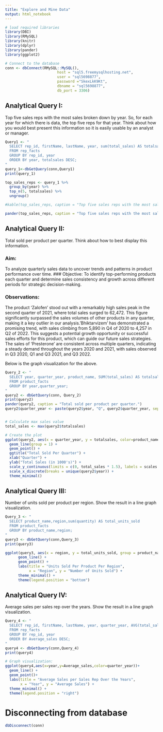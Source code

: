 ```yaml
---
title: "Explore and Mine Data"
output: html_notebook
---
```


```r
# load required libraries 
library(DBI)
library(RMySQL)
library(knitr)
library(dplyr)
library(pander)
library(ggplot2)

# Connect to the database
conn <- dbConnect(RMySQL::MySQL(), 
                        host = "sql5.freemysqlhosting.net", 
                        user = "sql5698877", 
                        password ="SkexLkK9Kt",
                        dbname = "sql5698877",
                        db_port = 3306)
```

## Analytical Query I: 
Top five sales reps with the most sales broken down by year. So, for each year for which there is data, the top five reps for that year. Think about how you would best present this information so it is easily usable by an analyst or manager.

```r
Query1 <- "
  SELECT rep_id, firstName, lastName, year, sum(total_sales) AS totalsales
  FROM rep_facts
  GROUP BY rep_id, year
  ORDER BY year, totalsales DESC;
"
query_1<-dbGetQuery(conn,Query1)
print(query_1)

top_sales_reps <- query_1 %>%
  group_by(year) %>%
  top_n(5, totalsales) %>%
  ungroup()

#kable(top_sales_reps, caption = "Top five sales reps with the most sales broken down by year.")

pander(top_sales_reps, caption = "Top five sales reps with the most sales broken down by year.")

```
## Analytical Query II: 
Total sold per product per quarter. Think about how to best display this information.

### Aim: 
To analyze quarterly sales data to uncover trends and patterns in product performance over time.
### Objective: 
To identify top-performing products each quarter and determine sales consistency and growth across different periods for strategic decision-making.

### Observations:
The product 'Zalofen' stood out with a remarkably high sales peak in the second quarter of 2021, where total sales surged to 62,472. This figure significantly surpassed the sales volumes of other products in any quarter, making it a key outlier in our analysis.'Bhiktarvizem' has demonstrated a promising trend, with sales climbing from 5,890 in Q4 of 2020 to 4,257 in Q2 of 2022. This suggests a potential growth opportunity or successful sales efforts for this product, which can guide our future sales strategies. The sales of 'Presterone' are consistent across multiple quarters, indicating a steady demand throughout the years 2020 and 2021, with sales observed in Q3 2020, Q1 and Q3 2021, and Q3 2022.

Below is the graph visualization for the above.
```r
Query_2 <- "
  SELECT year, quarter_year, product_name, SUM(total_sales) AS totalsales
  FROM product_facts
  GROUP BY year,quarter_year;
"
query2 <- dbGetQuery(conn, Query_2)
print(query2)
pander(query2, caption = "Total sold per product per quarter.")
query2$quarter_year <- paste(query2$year, "Q", query2$quarter_year, sep="")


# Calculate max sales value
total_sales <- max(query2$totalsales)

# Create the plot
ggplot(query2, aes(x = quarter_year, y = totalsales, color=product_name)) +
  geom_line(group = 1) +
  geom_point() +
  ggtitle("Total Sold Per Quarter") +
  xlab("Quarter") +
  ylab("Total Sales (in 1000's)") +
  scale_y_continuous(limits = c(0, total_sales * 1.5), labels = scales::comma_format(scale = 1e-3, suffix = "K")) +
  scale_x_discrete(breaks = unique(query2$year)) +
  theme_minimal()
```
## Analytical Query III: 
Number of units sold per product per region. Show the result in a line graph visualization.
```r
Query_3 <- "
  SELECT product_name,region,sum(quantity) AS total_units_sold
  FROM product_facts
  GROUP BY product_name,region;
"
query3 <- dbGetQuery(conn,Query_3)
print(query3)

ggplot(query3, aes(x = region, y = total_units_sold, group = product_name, color = product_name)) +
      geom_line() +
      geom_point() +
      labs(title = "Units Sold Per Product Per Region",
           x = "Region", y = "Number of Units Sold") +
      theme_minimal() +
      theme(legend.position = "bottom") 

```
## Analytical Query IV: 
Average sales per sales rep over the years. Show the result in a line graph visualization.
```r
Query_4 <- "
  SELECT rep_id, firstName, lastName, year, quarter_year, AVG(total_sales) AS Average_sales
  FROM rep_facts
  GROUP BY rep_id, year
  ORDER BY Average_sales DESC;
"
query4 <- dbGetQuery(conn,Query_4)
print(query4)

# Graph visualization:
ggplot(query4,aes(x=year,y=Average_sales,color=quarter_year))+
  geom_line() +
  geom_point()+ 
  labs(title = "Average Sales per Sales Rep Over the Years",
       x = "Year", y = "Average Sales") +
  theme_minimal() +
  theme(legend.position = "right")   
```

# Disconnecting from database
```r
dbDisconnect(conn)
```

